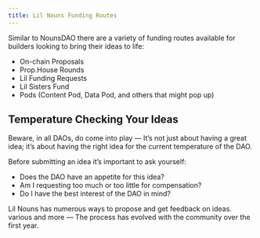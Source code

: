 ```yaml
---
title: Lil Nouns Funding Routes
---
```


Similar to NounsDAO there are a variety of funding routes available for builders looking to bring their ideas to life:

* On-chain Proposals
* Prop.House Rounds
* Lil Funding Requests
* Lil Sisters Fund
* Pods (Content Pod, Data Pod, and others that might pop up)

## Temperature Checking Your Ideas

Beware, in all DAOs, <Nutshell children="DAO politics" /> do come into play — It’s not just about having a great idea; it’s about having the right idea for the current temperature of the DAO.

Before submitting an idea it’s important to ask yourself:

* Does the DAO have an appetite for this idea?
* Am I requesting too much or too little for compensation?
* Do I have the best interest of the DAO in mind?

Lil Nouns has numerous ways to propose and get feedback on ideas. <Nutshell children="PropLot," glossaryEntry="content/glossary/proplot.mdx" /> various <Nutshell children="Discord channels," glossaryEntry="content/glossary/discord.mdx" /> and more — The process has evolved with the community over the first year.
